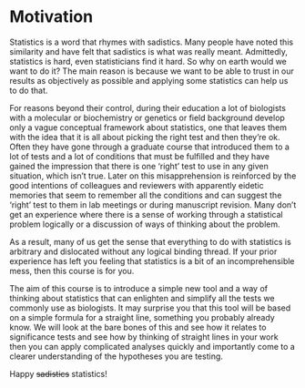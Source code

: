 # Motivation {.unnumbered}

Statistics is a word that rhymes with sadistics. Many people have noted this similarity and have felt that sadistics is what was really meant. Admittedly, statistics is hard, even statisticians find it hard. So why on earth would we want to do it? The main reason is because we want to be able to trust in our results as objectively as possible and applying some statistics can help us to do that.  

For reasons beyond their control, during their education a lot of biologists with a molecular or biochemistry or genetics or field background develop only a vague conceptual framework about statistics, one that leaves them with the idea that it is all about picking the right test and then they're ok. Often they have gone through a graduate course that introduced them to a lot of tests and a lot of conditions that must be fulfilled and they have gained the impression that there is one 'right' test to use in any given situation, which isn't true.  Later on this misapprehension is reinforced by the good intentions of colleagues and reviewers with apparently eidetic memories that seem to remember all the conditions and can suggest the 'right' test to them in lab meetings or during manuscript revision. Many don't get an experience where there is a sense of working through a statistical problem logically or a discussion of ways of thinking about the problem.

As a result, many of us get the sense that everything to do with statistics is arbitrary and dislocated without any logical binding thread.  If your prior experience has left you feeling that statistics is a bit of an incomprehensible mess, then this course is for you. 

The aim of this course is to introduce a simple new tool and a way of thinking about statistics that can enlighten and simplify all the tests we commonly use as biologists. It may surprise you that this tool will be based on a simple formula for a straight line, something you probably already know. We will look at the bare bones of this and see how it relates to significance tests and see how by thinking of straight lines in your work then you can apply complicated analyses quickly and importantly come to a clearer understanding of the hypotheses you are testing.

Happy ~~sadistics~~ statistics!




